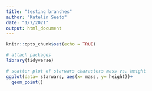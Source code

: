 ```yaml
---
title: "testing branches"
author: "Katelin Seeto"
date: "1/7/2021"
output: html_document
---
```


```r
knitr::opts_chunk$set(echo = TRUE)

# attach packages
library(tidyverse)

```

```r
# scatter plot of starwars characters mass vs. height 
ggplot(data= starwars, aes(x= mass, y= height))+
  geom_point()
```

